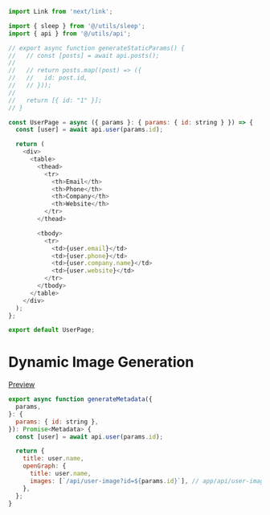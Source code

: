 ```js
import Link from 'next/link';

import { sleep } from '@/utils/sleep';
import { api } from '@/utils/api';

// export async function generateStaticParams() {
//   // const [posts] = await api.posts();
//
//   // return posts.map((post) => ({
//   //   id: post.id,
//   // }));
//
//   return [{ id: "1" }];
// }

const UserPage = async ({ params }: { params: { id: string } }) => {
  const [user] = await api.user(params.id);

  return (
    <div>
      <table>
        <thead>
          <tr>
            <th>Email</th>
            <th>Phone</th>
            <th>Company</th>
            <th>Website</th>
          </tr>
        </thead>

        <tbody>
          <tr>
            <td>{user.email}</td>
            <td>{user.phone}</td>
            <td>{user.company.name}</td>
            <td>{user.website}</td>
          </tr>
        </tbody>
      </table>
    </div>
  );
};

export default UserPage;
```

# Dynamic Image Generation

[Preview](https://www.opengraph.xyz/url/https%3A%2F%2Fnextjs13-mvp.vercel.app%2Fusers%2F1)

```js
export async function generateMetadata({
  params,
}: {
  params: { id: string },
}): Promise<Metadata> {
  const [user] = await api.user(params.id);

  return {
    title: user.name,
    openGraph: {
      title: user.name,
      images: [`/api/user-image?id=${params.id}`], // app/api/user-image/route.tsx
    },
  };
}
```
